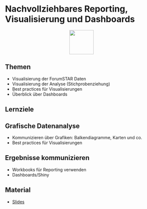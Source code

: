 # Nachvollziehbares Reporting, Visualisierung und Dashboards 
<p align="center">
<img src="icons/stats.png" width="80" height="80" class="center">
</p>  
## Themen
* Visualisierung der ForumSTAR Daten
* Visualisierung der Analyse (Stichprobenziehung) 
* Best practices für Visualisierungen
* Überblick über Dashboards

## Lernziele

::: {.callout-tip collapse="true"}
## Grafische Datenanalyse
- Kommunizieren über Grafiken: Balkendiagramme, Karten und co.
- Best practices für Visualisierungen
:::

::: {.callout-tip collapse="true"}
## Ergebnisse kommunizieren
- Workbooks für Reporting verwenden
- Dashboards/Shiny
:::



## Material
* [Slides](google.com)